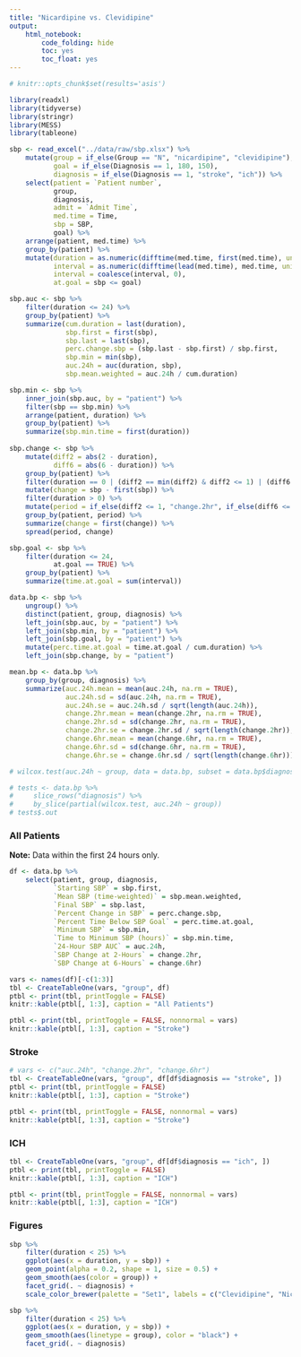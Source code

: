 ```yaml
---
title: "Nicardipine vs. Clevidipine"
output: 
    html_notebook:
        code_folding: hide
        toc: yes
        toc_float: yes
---
```


```r
# knitr::opts_chunk$set(results='asis')

library(readxl)
library(tidyverse)
library(stringr)
library(MESS)
library(tableone)

sbp <- read_excel("../data/raw/sbp.xlsx") %>%
    mutate(group = if_else(Group == "N", "nicardipine", "clevidipine"),
           goal = if_else(Diagnosis == 1, 180, 150),
           diagnosis = if_else(Diagnosis == 1, "stroke", "ich")) %>%
    select(patient = `Patient number`,
           group,
           diagnosis,
           admit = `Admit Time`,
           med.time = Time,
           sbp = SBP,
           goal) %>%
    arrange(patient, med.time) %>%
    group_by(patient) %>%
    mutate(duration = as.numeric(difftime(med.time, first(med.time), units = "hours")),
           interval = as.numeric(difftime(lead(med.time), med.time, units = "hours")),
           interval = coalesce(interval, 0),
           at.goal = sbp <= goal)

sbp.auc <- sbp %>%
    filter(duration <= 24) %>%
    group_by(patient) %>%
    summarize(cum.duration = last(duration),
              sbp.first = first(sbp),
              sbp.last = last(sbp),
              perc.change.sbp = (sbp.last - sbp.first) / sbp.first,
              sbp.min = min(sbp),
              auc.24h = auc(duration, sbp),
              sbp.mean.weighted = auc.24h / cum.duration)

sbp.min <- sbp %>%
    inner_join(sbp.auc, by = "patient") %>%
    filter(sbp == sbp.min) %>%
    arrange(patient, duration) %>%
    group_by(patient) %>%
    summarize(sbp.min.time = first(duration))
    
sbp.change <- sbp %>%
    mutate(diff2 = abs(2 - duration),
           diff6 = abs(6 - duration)) %>%
    group_by(patient) %>%
    filter(duration == 0 | (diff2 == min(diff2) & diff2 <= 1) | (diff6 == min(diff6) & diff6 <= 1)) %>%
    mutate(change = sbp - first(sbp)) %>%
    filter(duration > 0) %>%
    mutate(period = if_else(diff2 <= 1, "change.2hr", if_else(diff6 <= 1, "change.6hr", NA_character_))) %>%
    group_by(patient, period) %>%
    summarize(change = first(change)) %>%
    spread(period, change)

sbp.goal <- sbp %>%
    filter(duration <= 24,
           at.goal == TRUE) %>%
    group_by(patient) %>%
    summarize(time.at.goal = sum(interval))

data.bp <- sbp %>%
    ungroup() %>%
    distinct(patient, group, diagnosis) %>%
    left_join(sbp.auc, by = "patient") %>%
    left_join(sbp.min, by = "patient") %>%
    left_join(sbp.goal, by = "patient") %>%
    mutate(perc.time.at.goal = time.at.goal / cum.duration) %>%
    left_join(sbp.change, by = "patient")

mean.bp <- data.bp %>%
    group_by(group, diagnosis) %>%
    summarize(auc.24h.mean = mean(auc.24h, na.rm = TRUE),
              auc.24h.sd = sd(auc.24h, na.rm = TRUE),
              auc.24h.se = auc.24h.sd / sqrt(length(auc.24h)),
              change.2hr.mean = mean(change.2hr, na.rm = TRUE),
              change.2hr.sd = sd(change.2hr, na.rm = TRUE),
              change.2hr.se = change.2hr.sd / sqrt(length(change.2hr)),
              change.6hr.mean = mean(change.6hr, na.rm = TRUE),
              change.6hr.sd = sd(change.6hr, na.rm = TRUE),
              change.6hr.se = change.6hr.sd / sqrt(length(change.6hr)))

# wilcox.test(auc.24h ~ group, data = data.bp, subset = data.bp$diagnosis == "stroke")

# tests <- data.bp %>%
#     slice_rows("diagnosis") %>%
#     by_slice(partial(wilcox.test, auc.24h ~ group))
# tests$.out
```

### All Patients

**Note:** Data within the first 24 hours only.

```r
df <- data.bp %>%
    select(patient, group, diagnosis,
           `Starting SBP` = sbp.first,
           `Mean SBP (time-weighted)` = sbp.mean.weighted,
           `Final SBP` = sbp.last,
           `Percent Change in SBP` = perc.change.sbp,
           `Percent Time Below SBP Goal` = perc.time.at.goal,
           `Minimum SBP` = sbp.min,
           `Time to Minimum SBP (hours)` = sbp.min.time,
           `24-Hour SBP AUC` = auc.24h,
           `SBP Change at 2-Hours` = change.2hr,
           `SBP Change at 6-Hours` = change.6hr)

vars <- names(df)[-c(1:3)]
tbl <- CreateTableOne(vars, "group", df)
ptbl <- print(tbl, printToggle = FALSE)
knitr::kable(ptbl[, 1:3], caption = "All Patients")
```

```r
ptbl <- print(tbl, printToggle = FALSE, nonnormal = vars)
knitr::kable(ptbl[, 1:3], caption = "Stroke")
```


### Stroke
```r
# vars <- c("auc.24h", "change.2hr", "change.6hr")
tbl <- CreateTableOne(vars, "group", df[df$diagnosis == "stroke", ])
ptbl <- print(tbl, printToggle = FALSE)
knitr::kable(ptbl[, 1:3], caption = "Stroke")
```

```r
ptbl <- print(tbl, printToggle = FALSE, nonnormal = vars)
knitr::kable(ptbl[, 1:3], caption = "Stroke")
```


### ICH
```r
tbl <- CreateTableOne(vars, "group", df[df$diagnosis == "ich", ])
ptbl <- print(tbl, printToggle = FALSE)
knitr::kable(ptbl[, 1:3], caption = "ICH")
```

```r
ptbl <- print(tbl, printToggle = FALSE, nonnormal = vars)
knitr::kable(ptbl[, 1:3], caption = "ICH")
```

### Figures

```r
sbp %>%
    filter(duration < 25) %>%
    ggplot(aes(x = duration, y = sbp)) +
    geom_point(alpha = 0.2, shape = 1, size = 0.5) +
    geom_smooth(aes(color = group)) +
    facet_grid(. ~ diagnosis) +
    scale_color_brewer(palette = "Set1", labels = c("Clevidipine", "Nicardipine"), guide = guide_legend(title = NULL)) 
```

```r
sbp %>%
    filter(duration < 25) %>%
    ggplot(aes(x = duration, y = sbp)) +
    geom_smooth(aes(linetype = group), color = "black") +
    facet_grid(. ~ diagnosis)
```
